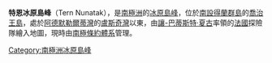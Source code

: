 {{coord|62|6|S|58|20|W|display=title}}

'''特恩冰原島峰'''（Tern Nunatak），是[[南極洲|南極洲]]的[[冰原島峰|冰原島峰]]，位於[[南設得蘭群島|南設得蘭群島]]的[[喬治王島|喬治王島]]，處於[[阿德默勒爾蒂灣_(南設得蘭群島)|阿德默勒爾蒂灣]]的[[盧斯奇灣|盧斯奇灣]]以東，由[[讓-巴蒂斯特·夏古|讓-巴蒂斯特·夏古]]率領的[[法國|法國]]探險隊繪入地圖，現時由[[南極條約體系|南極條約體系]]管理。

{{Antarctica-geo-stub}}
[[Category:南極洲冰原島峰|Category:南極洲冰原島峰]]